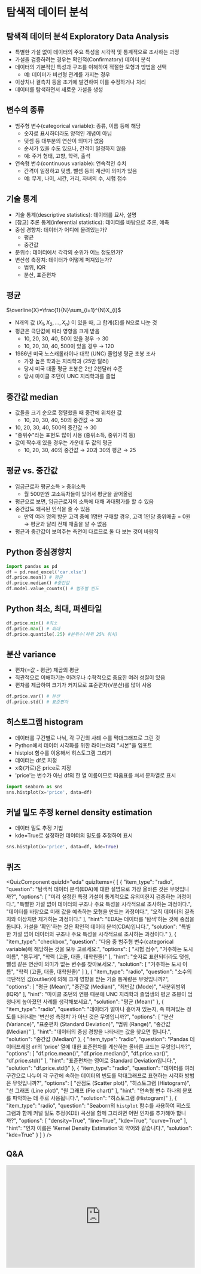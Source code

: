 # 탐색적 데이터 분석

## 탐색적 데이터 분석 Exploratory Data Analysis

  * 특별한 가설 없이 데이터의 주요 특성을 시각적 및 통계적으로 조사하는 과정
  * 가설을 검증하려는 경우는 확인적(Confirmatory) 데이터 분석
  * 데이터의 기본적인 특성과 구조를 이해하여 적절한 모형과 방법을 선택
      * 예: 데이터가 비선형 관계를 가지는 경우
  * 이상치나 결측치 등을 조기에 발견하여 이를 수정하거나 처리
  * 데이터를 탐색하면서 새로운 가설을 생성

## 변수의 종류

  * 범주형 변수(categorical variable): 종류, 이름 등에 해당
      * 숫자로 표시하더라도 양적인 개념이 아님
      * 덧셈 등 대부분의 연산이 의미가 없음
      * 순서가 있을 수도 있으나, 간격이 일정하지 않음
      * 예: 주거 형태, 고향, 학력, 출석
  * 연속형 변수(continuous variable): 연속적인 수치
      * 간격이 일정하고 덧셈, 뺄셈 등의 계산이 의미가 있음
      * 예: 무게, 나이, 시간, 거리, 자녀의 수, 시험 점수

## 기술 통계

  * 기술 통계(descriptive statistics): 데이터를 묘사, 설명
  * [참고] 추론 통계(inferential statistics): 데이터를 바탕으로 추론, 예측
  * 중심 경향치: 데이터가 어디에 몰려있는가?
      * 평균
      * 중간값
  * 분위수: 데이터에서 각각의 순위가 어느 정도인가?
  * 변산성 측정치: 데이터가 어떻게 퍼져있는가?
      * 범위, IQR
      * 분산, 표준편차

## 평균

$\overline{X}=\frac{1}{N}\sum_{i=1}^{N}X_{i}$

  * N개의 값 $(X_{1},X_{2},...,X_{n})$ 이 있을 때, 그 합계(Σ)를 N으로 나눈 것
  * 평균은 극단값에 따라 영향을 크게 받음
      * 10, 20, 30, 40, 50이 있을 경우 → 30
      * 10, 20, 30, 40, 500이 있을 경우 → 120
  * 1986년 미국 노스캐롤라이나 대학 (UNC) 졸업생 평균 초봉 조사
      * 가장 높은 학과는 지리학과 (25만 달러)
      * 당시 미국 대졸 평균 초봉은 2만 2천달러 수준
      * 당시 마이클 조던이 UNC 지리학과를 졸업

## 중간값 median

  * 값들을 크기 순으로 정렬했을 때 중간에 위치한 값
      * 10, 20, 30, 40, 50의 중간값 → 30
  * 10, 20, 30, 40, 500의 중간값 → 30
  * "중위수"라는 표현도 많이 사용 (중위소득, 중위가격 등)
  * 값이 짝수개 있을 경우는 가운데 두 값의 평균
      * 10, 20, 30, 40의 중간값 → 20과 30의 평균 → 25

## 평균 vs. 중간값

  * 임금근로자 평균소득 \> 중위소득
      * 월 500만원 고소득차들이 있어서 평균을 끌어올림
  * 평균으로 보면, 임금근로자의 소득에 대해 과대평가를 할 수 있음
  * 중간값도 왜곡된 인식을 줄 수 있음
      * 만약 여러 명의 방문 고객 중에 1명만 구매할 경우, 고객 1인당 중위매출 = 0원 → 평균과 달리 전체 매출을 알 수 없음
  * 평균과 중간값이 보여주는 측면이 다르므로 둘 다 보는 것이 바람직

## Python 중심경향치

```python
import pandas as pd
df = pd.read_excel('car.xlsx')
df.price.mean() # 평균
df.price.median() #중간값
df.model.value_counts() # 범주별 빈도
```

## Python 최소, 최대, 퍼센타일

```python
df.price.min() #최소
df.price.max() # 최대
df.price.quantile(.25) #분위수(하위 25% 위치)
```

## 분산 variance

  * 편차(=값 - 평균) 제곱의 평균
  * 직관적으로 이해하기는 어려우나 수학적으로 중요한 여러 성질이 있음
  * 편차를 제곱하여 크기가 커지므로 표준편차(√분산)를 많이 사용

```python
df.price.var() # 분산
df.price.std() # 표준편차
```


## 히스토그램 histogram

  * 데이터를 구간별로 나눠, 각 구간의 사례 수를 막대그래프로 그린 것
  * Python에서 데이터 시각화를 위한 라이브러리 "시본"을 임포트
  * histplot 함수를 이용해서 히스토그램 그리기
  * 데이터는 df로 지정
  * x축(가로)은 price로 지정
  * 'price'는 변수가 아닌 df의 한 열 이름이므로 따옴표를 쳐서 문자열로 표시


```python
import seaborn as sns
sns.histplot(x='price', data=df)
```

## 커널 밀도 추정 kernel density estimation

  * 데이터 밀도 추정 기법
  * kde=True로 설정하면 데이터의 밀도를 추정하여 표시


```python
sns.histplot(x='price', data=df, kde=True)
```

## 퀴즈


<QuizComponent quizId="eda" quizItems={
    [
    {
        "item_type": "radio",
        "question": "탐색적 데이터 분석(EDA)에 대한 설명으로 가장 올바른 것은 무엇입니까?",
        "options": [
            "미리 설정한 특정 가설이 통계적으로 유의미한지 검증하는 과정이다.",
            "특별한 가설 없이 데이터의 구조나 주요 특성을 시각적으로 조사하는 과정이다.",
            "데이터를 바탕으로 미래 값을 예측하는 모형을 만드는 과정이다.",
            "오직 데이터의 결측치와 이상치만 제거하는 과정이다."
        ],
        "hint": "EDA는 데이터를 '탐색'하는 것에 중점을 둡니다. 가설을 '확인'하는 것은 확인적 데이터 분석(CDA)입니다.",
        "solution": "특별한 가설 없이 데이터의 구조나 주요 특성을 시각적으로 조사하는 과정이다."
    },
    {
        "item_type": "checkbox",
        "question": "다음 중 범주형 변수(categorical variable)에 해당하는 것을 모두 고르세요.",
        "options": [
            "시험 점수",
            "거주하는 도시 이름",
            "몸무게",
            "학력 (고졸, 대졸, 대학원졸)"
        ],
        "hint": "숫자로 표현되더라도 덧셈, 뺄셈 같은 연산이 의미가 없는 변수를 찾아보세요.",
        "solution": [
            "거주하는 도시 이름",
            "학력 (고졸, 대졸, 대학원졸)"
        ]
    },
    {
        "item_type": "radio",
        "question": "소수의 극단적인 값(outlier)에 의해 크게 영향을 받는 기술 통계량은 무엇입니까?",
        "options": [
            "평균 (Mean)",
            "중간값 (Median)",
            "최빈값 (Mode)",
            "사분위범위 (IQR)"
        ],
        "hint": "마이클 조던의 연봉 때문에 UNC 지리학과 졸업생의 평균 초봉이 엄청나게 높아졌던 사례를 생각해보세요.",
        "solution": "평균 (Mean)"
    },
    {
        "item_type": "radio",
        "question": "데이터가 얼마나 흩어져 있는지, 즉 퍼져있는 정도를 나타내는 '변산성 측정치'가 아닌 것은 무엇입니까?",
        "options": [
            "분산 (Variance)",
            "표준편차 (Standard Deviation)",
            "범위 (Range)",
            "중간값 (Median)"
        ],
        "hint": "데이터의 중심 경향을 나타내는 값을 찾으면 됩니다.",
        "solution": "중간값 (Median)"
    },
    {
        "item_type": "radio",
        "question": "Pandas 데이터프레임 `df`의 'price' 열에 대한 표준편차를 계산하는 올바른 코드는 무엇입니까?",
        "options": [
            "df.price.mean()",
            "df.price.median()",
            "df.price.var()",
            "df.price.std()"
        ],
        "hint": "표준편차는 영어로 Standard Deviation입니다.",
        "solution": "df.price.std()"
    },
    {
        "item_type": "radio",
        "question": "데이터를 여러 구간으로 나누어 각 구간에 속하는 데이터의 빈도를 막대그래프로 표현하는 시각화 방법은 무엇입니까?",
        "options": [
            "산점도 (Scatter plot)",
            "히스토그램 (Histogram)",
            "선 그래프 (Line plot)",
            "원 그래프 (Pie chart)"
        ],
        "hint": "연속형 변수 하나의 분포를 파악하는 데 주로 사용됩니다.",
        "solution": "히스토그램 (Histogram)"
    },
    {
        "item_type": "radio",
        "question": "Seaborn의 `histplot` 함수를 사용하여 히스토그램과 함께 커널 밀도 추정(KDE) 곡선을 함께 그리려면 어떤 인자를 추가해야 합니까?",
        "options": [
            "density=True",
            "line=True",
            "kde=True",
            "curve=True"
        ],
        "hint": "인자 이름은 'Kernel Density Estimation'의 약어와 같습니다.",
        "solution": "kde=True"
    }
]
} />


## Q&A
<iframe src="https://tally.so/embed/wbOOKg?alignLeft=1&hideTitle=1&transparentBackground=1&dynamicHeight=0" loading="lazy" width="100%" height="274" frameborder="0" marginheight="0" marginwidth="0" title="Q&A"></iframe>
